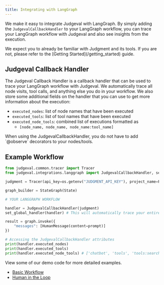 ```yaml
---
title: Integrating with LangGraph
---
```

We make it easy to integrate Judgeval with LangGraph. 
By simply adding the `JudgevalCallbackHandler` to your LangGraph workflow, you can trace your LangGraph workflow with Judgeval and also see insights from the execution.

<Note>
We expect you to already be familiar with Judgment and its tools. If you are not, please refer to the [Getting Started](/getting_started) guide.
</Note>

## Judgeval Callback Handler

The Judgeval Callback Handler is a callback handler that can be used to trace your LangGraph workflow with Judgeval. We automatically trace all node visits, tool calls, and anything else you do in your workflow. We also store some additional fields on the handler that you can use to get more information about the execution:

- `executed_nodes`: list of node names that have been executed
- `executed_tools`: list of tool names that have been executed
- `executed_node_tools`: combined list of executions formatted as 
    - `[node_name, node_name, node_name:tool_name]` 

<Tip>
When using the JudgevalCallbackHandler, you do not have to add `@observe` decorators to your nodes/tools.
</Tip>

## Example Workflow

```python
from judgeval.common.tracer import Tracer
from judgeval.integrations.langgraph import JudgevalCallbackHandler, set_global_handler

judgment = Tracer(api_key=os.getenv("JUDGMENT_API_KEY"), project_name=PROJECT_NAME)

graph_builder = StateGraph(State)

# YOUR LANGGRAPH WORKFLOW

handler = JudgevalCallbackHandler(judgment)
set_global_handler(handler) # This will automatically trace your entire workflow

result = graph.invoke({
    "messages": [HumanMessage(content=prompt)]
})

# Accessing the JudgevalCallbackHandler attributes
print(handler.executed_nodes)
print(handler.executed_tools)
print(handler.executed_node_tools) # ['chatbot', 'tools', 'tools:search_tool']
```


View some of our demo code for more detailed examples.

- [Basic Workflow](https://github.com/JudgmentLabs/judgment-cookbook/blob/main/integrations/langgraph/basic.py)
- [Human in the Loop](https://github.com/JudgmentLabs/judgment-cookbook/blob/main/integrations/langgraph/human_in_the_loop/human_in_the_loop.py)
